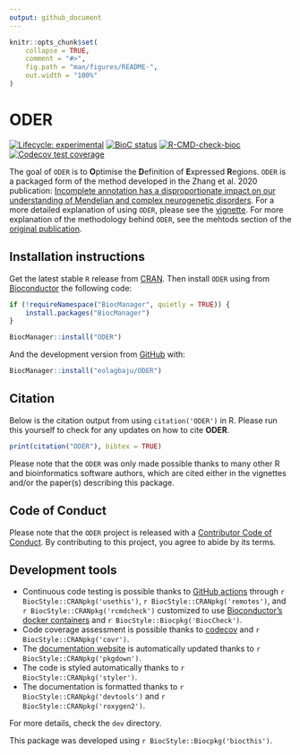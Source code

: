 ```yaml
---
output: github_document
---
```


<!-- README.md is generated from README.Rmd. Please edit that file -->

```r
knitr::opts_chunk$set(
    collapse = TRUE,
    comment = "#>",
    fig.path = "man/figures/README-",
    out.width = "100%"
)
```

# ODER

<!-- badges: start -->
[![Lifecycle: experimental](https://img.shields.io/badge/lifecycle-experimental-orange.svg)](https://lifecycle.r-lib.org/articles/stages.html#experimental)
[![BioC status](http://www.bioconductor.org/shields/build/release/bioc/ODER.svg)](https://bioconductor.org/checkResults/release/bioc-LATEST/ODER)
[![R-CMD-check-bioc](https://github.com/eolagbaju/ODER/workflows/R-CMD-check-bioc/badge.svg)](https://github.com/eolagbaju/ODER/actions)
[![Codecov test coverage](https://codecov.io/gh/eolagbaju/ODER/branch/master/graph/badge.svg)](https://codecov.io/gh/eolagbaju/ODER?branch=master)
<!-- badges: end -->

The goal of `ODER` is to **O**ptimise the **D**efinition of **E**xpressed **R**egions. `ODER` is a packaged form of the method developed in the Zhang et al. 2020 publication: [Incomplete annotation has a disproportionate impact on our understanding of Mendelian and complex neurogenetic disorders](https://www.science.org/doi/10.1126/sciadv.aay8299). For a more detailed explanation of using `ODER`, please see the [vignette](https://eolagbaju.github.io/ODER/articles/ODERflow.html). For more explanation of the methodology behind `ODER`, see the mehtods section of the  [original publication](https://www.science.org/doi/10.1126/sciadv.aay8299). 

## Installation instructions

Get the latest stable `R` release from [CRAN](http://cran.r-project.org/). Then install `ODER` using from [Bioconductor](http://bioconductor.org/) the following code:

```r
if (!requireNamespace("BiocManager", quietly = TRUE)) {
    install.packages("BiocManager")
}

BiocManager::install("ODER")
```

And the development version from [GitHub](https://github.com/eolagbaju/ODER) with:

```r
BiocManager::install("eolagbaju/ODER")
```

## Citation

Below is the citation output from using `citation('ODER')` in R. Please
run this yourself to check for any updates on how to cite __ODER__.

```r
print(citation("ODER"), bibtex = TRUE)
```

Please note that the `ODER` was only made possible thanks to many other R and bioinformatics software authors, which are cited either in the vignettes and/or the paper(s) describing this package.

## Code of Conduct

Please note that the `ODER` project is released with a [Contributor Code of Conduct](http://bioconductor.org/about/code-of-conduct/). By contributing to this project, you agree to abide by its terms.

## Development tools

* Continuous code testing is possible thanks to [GitHub actions](https://www.tidyverse.org/blog/2020/04/usethis-1-6-0/)  through `r BiocStyle::CRANpkg('usethis')`, `r BiocStyle::CRANpkg('remotes')`, and `r BiocStyle::CRANpkg('rcmdcheck')` customized to use [Bioconductor's docker containers](https://www.bioconductor.org/help/docker/) and `r BiocStyle::Biocpkg('BiocCheck')`.
* Code coverage assessment is possible thanks to [codecov](https://codecov.io/gh) and `r BiocStyle::CRANpkg('covr')`.
* The [documentation website](http://eolagbaju.github.io/ODER) is automatically updated thanks to `r BiocStyle::CRANpkg('pkgdown')`.
* The code is styled automatically thanks to `r BiocStyle::CRANpkg('styler')`.
* The documentation is formatted thanks to `r BiocStyle::CRANpkg('devtools')` and `r BiocStyle::CRANpkg('roxygen2')`.

For more details, check the `dev` directory.

This package was developed using `r BiocStyle::Biocpkg('biocthis')`.



